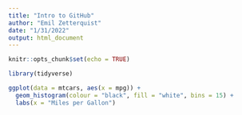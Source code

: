 ```yaml
---
title: "Intro to GitHub"
author: "Emil Zetterquist"
date: "1/31/2022"
output: html_document
---
```


```r
knitr::opts_chunk$set(echo = TRUE)
```

```r
library(tidyverse)

ggplot(data = mtcars, aes(x = mpg)) +
  geom_histogram(colour = "black", fill = "white", bins = 15) + 
  labs(x = "Miles per Gallon")
```

